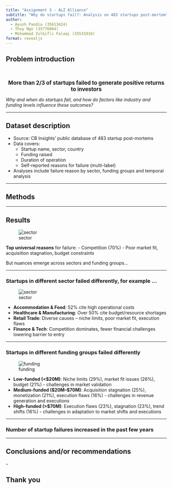 ```yaml
---
title: "Assignment 3 - ALZ Alliance"
subtitle: "Why do startups fail?: Analysis on 483 startups post-mortem"
author:
  - Ayush Pandia (35613424)
  - Thuy Ngo (35776064)
  - Mohammad Zulkifli Falaqi (35531916)
format: revealjs
---
```


## Problem introduction

<br></br>
<div style="text-align: center; font-size: 1.2em; font-weight: bold">**More than 2/3 of startups failed** to generate positive returns to investors</div>  


*Why and when do startups fail, and how do factors like industry and funding levels influence these outcomes?*

---

## Dataset description
- Source: CB Insights’ public database of 483 startup post-mortems
- Data covers:
  - Startup name, sector, country
  - Funding raised
  - Duration of operation
  - Self-reported reasons for failure (multi-label)
- Analyses include failure reason by sector, funding groups and temporal analysis

---

## Methods

---

## Results 

![sector](images/overall-reason.png)

**Top universal reasons** for failure:
  - Competition (70%)
  - Poor market fit, acquisition stagnation, budget constraints

But nuances emerge across sectors and funding groups...

---

### Startups in different sector failed differently, for example ...

![sector](images/sector-reason.png)

- **Accommodation & Food**: 52% cite high operational costs
- **Healthcare & Manufacturing**: Over 50% cite budget/resource shortages
- **Retail Trade**: Diverse causes – niche limits, poor market fit, execution flaws
- **Finance & Tech**: Competition dominates, fewer financial challenges lowering barrier to entry

---

### Startups in different funding groups failed differently

![funding](images/funding-reason.png)

- **Low-funded (<$20M)**: Niche limits (29%), market fit issues (26%), budget (21%) - challenges in market validation
- **Medium-funded ($20M–$70M)**: Acquisition stagnation (25%), monetization (21%), execution flaws (16%) - challenges in revenue generation and executions
- **High-funded (>$70M)**: Execution flaws (23%), stagnation (23%), trend shifts (16%) - challenges in adaptation to market shifts and executions

---

### Number of startup failures increased in the past few years

---

## Conclusions and/or recommendations

--

## Thank you